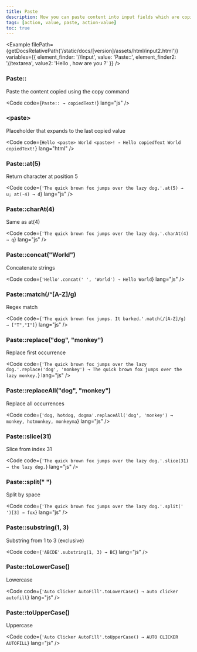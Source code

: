 ```yaml
---
title: Paste
description: Now you can paste content into input fields which are copied by extension using [copy]([[docsref:/action-value/copy/]]) command within same domain.
tags: [action, value, paste, action-value]
toc: true
---
```



<Example
  filePath={getDocsRelativePath('/static/docs/[version]/assets/html/input2.html')}
  variables={{
    element_finder: '//input',
    value: 'Paste::',
    element_finder2: '//textarea',
    value2: 'Hello <Paste>, how are you ?'
  }}
/>

### Paste::

Paste the content copied using the copy command

<Code code={`Paste:: → copiedText!`} lang="js" />

### &lt;paste&gt;

Placeholder that expands to the last copied value

<Code code={`Hello <paste> World <paste>! → Hello copiedText World copiedText!`} lang="html" />

### Paste::at(5)

Return character at position 5

<Code code={`'The quick brown fox jumps over the lazy dog.'.at(5) → u; at(-4) → d`} lang="js" />

### Paste::charAt(4)

Same as at(4)

<Code code={`'The quick brown fox jumps over the lazy dog.'.charAt(4) → q`} lang="js" />

### Paste::concat("World")

Concatenate strings

<Code code={`'Hello'.concat(' ', 'World') → Hello World`} lang="js" />

### Paste::match(/^[A-Z]/g)

Regex match

<Code code={`'The quick brown fox jumps. It barked.'.match(/[A-Z]/g) → ["T","I"]`} lang="js" />

### Paste::replace("dog", "monkey")

Replace first occurrence

<Code
  code={`'The quick brown fox jumps over the lazy dog.'.replace('dog', 'monkey') → The quick brown fox jumps over the lazy monkey.`}
  lang="js"
/>

### Paste::replaceAll("dog", "monkey")

Replace all occurrences

<Code code={`'dog, hotdog, dogma'.replaceAll('dog', 'monkey') → monkey, hotmonkey, monkeyma`} lang="js" />

### Paste::slice(31)

Slice from index 31

<Code code={`'The quick brown fox jumps over the lazy dog.'.slice(31) → the lazy dog.`} lang="js" />

### Paste::split(" ")

Split by space

<Code code={`'The quick brown fox jumps over the lazy dog.'.split(' ')[3] → fox`} lang="js" />

### Paste::substring(1, 3)

Substring from 1 to 3 (exclusive)

<Code code={`'ABCDE'.substring(1, 3) → BC`} lang="js" />

### Paste::toLowerCase()

Lowercase

<Code code={`'Auto Clicker AutoFill'.toLowerCase() → auto clicker autofill`} lang="js" />

### Paste::toUpperCase()

Uppercase

<Code code={`'Auto Clicker AutoFill'.toUpperCase() → AUTO CLICKER AUTOFILL`} lang="js" />
